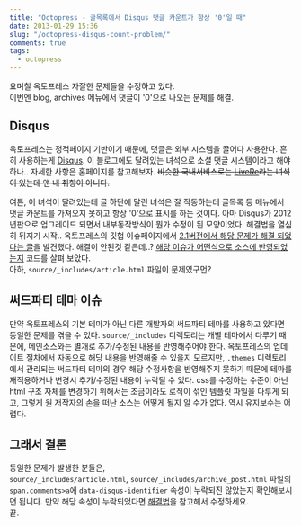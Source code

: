 ```yaml
---
title: "Octopress - 글목록에서 Disqus 댓글 카운트가 항상 '0'일 때"
date: 2013-01-29 15:36
slug: "/octopress-disqus-count-problem/"
comments: true
tags:
  - octopress
---
```


요며칠 옥토프레스 자잘한 문제들을 수정하고 있다.  
이번엔 blog, archives 메뉴에서 댓글이 '0'으로 나오는 문제를 해결.

<!--more-->

## Disqus

옥토프레스는 정적페이지 기반이기 때문에, 댓글은 외부 시스템을 끌어다 사용한다. 흔히 사용하는게 [Disqus](//disqus.com). 이 블로그에도 달려있는 녀석으로 소셜 댓글 시스템이라고 해야하나.. 자세한 사항은 홈페이지를 참고해보자. <del>비슷한 국내서비스로는 [LiveRe](http://livere.com)라는 녀석이 있는데 얜 내 취향이 아니다.</del>

여튼, 이 녀석이 달려있는데 글 하단에 달린 녀석은 잘 작동하는데 글목록 등 메뉴에서 댓글 카운트를 가져오지 못하고 항상 '0'으로 표시를 하는 것이다. 아마 Disqus가 2012년판으로 업그레이드 되면서 내부동작방식이 뭔가 수정이 된 모양이었다. 해결법을 열심히 뒤지기 시작.. 옥토프레스의 깃헙 이슈페이지에서 [2.1버전에서 해당 문제가 해결 되었다는 글](https://github.com/imathis/octopress/pull/277)을 발견했다. 해결이 안된것 같은데..? [해당 이슈가 어떤식으로 소스에 반영되었는지](https://github.com/imathis/octopress/pull/277/files) 코드를 살펴 보았다.  
아하, `source/_includes/article.html` 파일이 문제였구먼?

## 써드파티 테마 이슈

만약 옥토프레스의 기본 테마가 아닌 다른 개발자의 써드파티 테마를 사용하고 있다면 동일한 문제를 겪을 수 있다. `source/_includes` 디렉토리는 개별 테마에서 다루기 때문에, 메인소스와는 별개로 추가/수정된 내용을 반영해주어야 한다. 옥토프레스의 업데이트 절차에서 자동으로 해당 내용을 반영해줄 수 있을지 모르지만, `.themes` 디렉토리에서 관리되는 써드파티 테마의 경우 해당 수정사항을 반영해주지 못하기 때문에 테마를 재적용하거나 변경시 추가/수정된 내용이 누락될 수 있다. css를 수정하는 수준이 아닌 html 구조 자체를 변경하기 위해서는 조금이라도 로직이 섞인 템플릿 파일을 다루게 되고, 그렇게 원 저작자의 손을 떠난 소스는 어떻게 될지 알 수가 없다. 역시 유지보수는 어렵다.

## 그래서 결론

동일한 문제가 발생한 분들은,  
`source/_includes/article.html`, `source/_includes/archive_post.html` 파일의 `span.comments>a`에 `data-disqus-identifier` 속성이 누락되진 않았는지 확인해보시면 됩니다. 만약 해당 속성이 누락되었다면 [해결법](https://github.com/imathis/octopress/pull/277/files)을 참고해서 수정하세요.  
끝.

